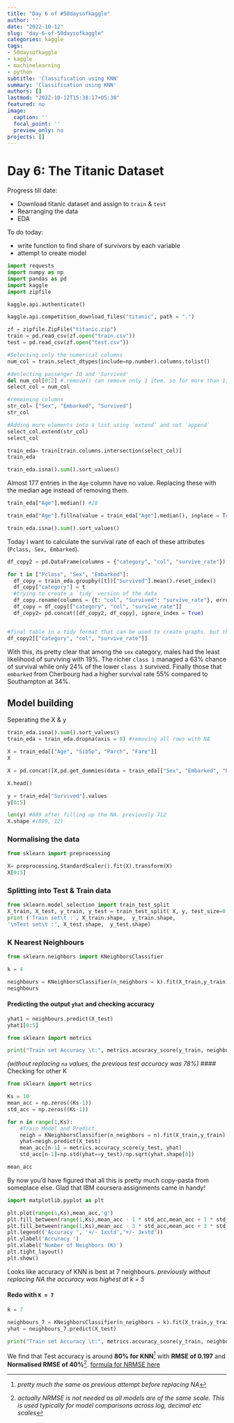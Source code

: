 ```yaml
---
title: "Day 6 of #50daysofkaggle"
author: ''
date: "2022-10-12"
slug: "day-6-of-50daysofkaggle"
categories: kaggle
tags:
- 50daysofkaggle
- kaggle
- machinelearning
- python
subtitle: 'Classification using KNN'
summary: 'Classification using KNN'
authors: []
lastmod: "2022-10-12T15:38:17+05:30"
featured: no
image:
  caption: ''
  focal_point: ''
  preview_only: no
projects: []
---
```


# Day 6: The Titanic Dataset

Progress till date:

-   Download titanic dataset and assign to `train` & `test`
-   Rearranging the data
-   EDA

To do today:

-   write function to find share of survivors by each variable
-   attempt to create model

```python
import requests
import numpy as np
import pandas as pd
import kaggle 
import zipfile 

kaggle.api.authenticate()

kaggle.api.competition_download_files("titanic", path = ".")

zf = zipfile.ZipFile("titanic.zip")
train = pd.read_csv(zf.open("train.csv"))
test = pd.read_csv(zf.open("test.csv"))

#Selecting only the numerical columns
num_col = train.select_dtypes(include=np.number).columns.tolist()

#deslecting passenger ID and 'Survived' 
del num_col[0:2] #.remove() can remove only 1 item. so for more than 1, use for loop 
select_col = num_col

#remaining columns
str_col= ["Sex", "Embarked", "Survived"]
str_col

#Adding more elements into a list using `extend` and not `append`
select_col.extend(str_col)
select_col

train_eda= train[train.columns.intersection(select_col)]
train_eda

train_eda.isna().sum().sort_values()
```

Almost 177 entries in the `Age` column have no value. Replacing these with the median age instead of removing them.

```python

train_eda["Age"].median() #28

train_eda["Age"].fillna(value = train_eda["Age"].median(), inplace = True)

train_eda.isna().sum().sort_values()

```

Today I want to calculate the survival rate of each of these attributes (`Pclass, Sex, Embarked`).

```python

df_copy2 = pd.DataFrame(columns = {"category", "col", "survive_rate"})

for t in ["Pclass", "Sex", "Embarked"]:
  df_copy = train_eda.groupby([t])["Survived"].mean().reset_index()
  df_copy["category"] = t
  #trying to create a `tidy` version of the data 
  df_copy.rename(columns = {t: "col", "Survived": "survive_rate"}, errors = "raise", inplace = True)
  df_copy = df_copy[["category", "col", "survive_rate"]]
  df_copy2= pd.concat([df_copy2, df_copy], ignore_index = True)


#final table in a tidy format that can be used to create graphs. but that i'm keeping for later
df_copy2[["category", "col", "survive_rate"]]
```

With this, its pretty clear that among the `sex` category, males had the least likelihood of surviving with 19%. The richer `class 1` managed a 63% chance of survival while only 24% of the lower `class 3` survived. Finally those that `embarked` from Cherbourg had a higher survival rate 55% compared to Southampton at 34%.

## Model building

Seperating the X & y

```python

train_eda.isna().sum().sort_values()
train_eda = train_eda.dropna(axis = 0) #removing all rows with NA

X = train_eda[["Age", "SibSp", "Parch", "Fare"]]
X

X = pd.concat([X,pd.get_dummies(data = train_eda[["Sex", "Embarked", "Pclass"]], columns = ["Sex", "Embarked", "Pclass"])], axis = 1)

X.head()

y = train_eda["Survived"].values
y[0:5]

len(y) #889 after filling up the NA. previously 712
X.shape #(889, 12)
```

### Normalising the data

```python
from sklearn import preprocessing

X= preprocessing.StandardScaler().fit(X).transform(X)
X[0:5]
```

### Splitting into Test & Train data

```python

from sklearn.model_selection import train_test_split
X_train, X_test, y_train, y_test = train_test_split( X, y, test_size=0.2, random_state=4)
print ('Train set\t :', X_train.shape,  y_train.shape,
'\nTest set\t :', X_test.shape,  y_test.shape)


```

### K Nearest Neighbours

```python

from sklearn.neighbors import KNeighborsClassifier

k = 4

neighbours = KNeighborsClassifier(n_neighbors = k).fit(X_train,y_train)
neighbours
```

#### Predicting the output `yhat` and checking accuracy

```python

yhat1 = neighbours.predict(X_test)
yhat1[0:5]
```

```python
from sklearn import metrics

print("Train set Accuracy \t:", metrics.accuracy_score(y_train, neighbours.predict(X_train)), "\nTest set Accuracy \t:", metrics.accuracy_score(y_test, yhat1))

```

*(without replacing `na` values, the previous test accuracy was 78%)* \#### Checking for other K

```python
from sklearn import metrics

Ks = 10
mean_acc = np.zeros((Ks-1))
std_acc = np.zeros((Ks-1))

for n in range(1,Ks):
    #Train Model and Predict  
    neigh = KNeighborsClassifier(n_neighbors = n).fit(X_train,y_train)
    yhat=neigh.predict(X_test)
    mean_acc[n-1] = metrics.accuracy_score(y_test, yhat)
    std_acc[n-1]=np.std(yhat==y_test)/np.sqrt(yhat.shape[0])

mean_acc
```

By now you'd have figured that all this is pretty much copy-pasta from someplace else. Glad that IBM coursera assignments came in handy!

```python
import matplotlib.pyplot as plt

plt.plot(range(1,Ks),mean_acc,'g')
plt.fill_between(range(1,Ks),mean_acc - 1 * std_acc,mean_acc + 1 * std_acc, alpha=0.10)
plt.fill_between(range(1,Ks),mean_acc - 3 * std_acc,mean_acc + 3 * std_acc, alpha=0.10,color="green")
plt.legend(('Accuracy ', '+/- 1xstd','+/- 3xstd'))
plt.ylabel('Accuracy ')
plt.xlabel('Number of Neighbors (K)')
plt.tight_layout()
plt.show()
```

Looks like accuracy of KNN is best at 7 neighbours. *previously without replacing NA the accuracy was highest at k = 5*

#### Redo with `K = 7`

```python
k = 7

neighbours_7 = KNeighborsClassifier(n_neighbors = k).fit(X_train,y_train)
yhat = neighbours_7.predict(X_test)

print("Train set Accuracy \t:", metrics.accuracy_score(y_train, neighbours_7.predict(X_train)),"\nTest set Accuracy \t:", metrics.accuracy_score(y_test, yhat),"\nRMSE \t\t\t:",metrics.mean_squared_error(y_test, yhat),"\nNormalised RMSE\t\t:",metrics.mean_squared_error(y_test, yhat)/np.std(y_test))
```

We find that Test accuracy is around **80% for KNN**[^1] with **RMSE of 0.197** and **Normalised RMSE of 40%**[^2]. [formula for NRMSE here](https://www.marinedatascience.co/blog/2019/01/07/normalizing-the-rmse/)

[^1]: *pretty much the same as previous attempt before replacing NA*

[^2]: *actually NRMSE is not needed as all models are of the same scale. This is used typically for model comparisons across log, decimal etc scales*
